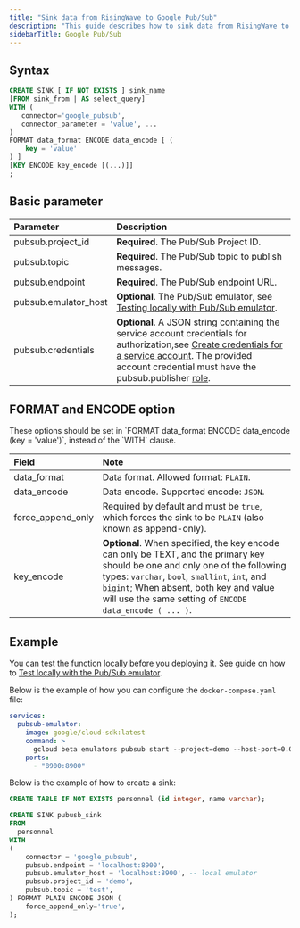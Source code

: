 ```yaml
---
title: "Sink data from RisingWave to Google Pub/Sub"
description: "This guide describes how to sink data from RisingWave to Google Pub/Sub using the Google Pub/Sub sink connector in RisingWave. Pub/Sub is used for streaming analytics and data integration pipelines to load and distribute data. For more information, see [Google Pub/Sub](https://cloud.google.com/pubsub/docs/overview)."
sidebarTitle: Google Pub/Sub
---
```


## Syntax

```sql
CREATE SINK [ IF NOT EXISTS ] sink_name
[FROM sink_from | AS select_query]
WITH (
   connector='google_pubsub',
   connector_parameter = 'value', ...
)
FORMAT data_format ENCODE data_encode [ (
    key = 'value'
) ]
[KEY ENCODE key_encode [(...)]]
;
```

## Basic parameter

| Parameter             | Description                                                                                                                                                                                                                                                                                                                                                                                  |
| :-------------------- | :------------------------------------------------------------------------------------------------------------------------------------------------------------------------------------------------------------------------------------------------------------------------------------------------------------------------------------------------------------------------------------------- |
| pubsub.project\_id    | **Required**. The Pub/Sub Project ID.                                                                                                                                                                                                                                                                                                                                                            |
| pubsub.topic          | **Required**. The Pub/Sub topic to publish messages.                                                                                                                                                                                                                                                                                                                                             |
| pubsub.endpoint       | **Required**. The Pub/Sub endpoint URL.                                                                                                                                                                                                                                                                                                                                                          |
| pubsub.emulator\_host | **Optional**. The Pub/Sub emulator, see [Testing locally with Pub/Sub emulator](https://cloud.google.com/pubsub/docs/emulator).                                                                                                                                                                                                                                                                  |
| pubsub.credentials    | **Optional**. A JSON string containing the service account credentials for authorization,see [Create credentials for a service account](https://developers.google.com/workspace/guides/create-credentials#create%5Fcredentials%5Ffor%5Fa%5Fservice%5Faccount). The provided account credential must have the pubsub.publisher [role](https://cloud.google.com/pubsub/docs/access-control#roles). |

## FORMAT and ENCODE option

<Note>
These options should be set in `FORMAT data_format ENCODE data_encode (key = 'value')`, instead of the `WITH` clause.
</Note>

| Field               | Note                                                                                                                                                                                                                                                                  |
| :------------------ | :-------------------------------------------------------------------------------------------------------------------------------------------------------------------------------------------------------------------------------------------------------------------- |
| data\_format        | Data format. Allowed format: `PLAIN`.                                                                                                                                                                                                                                   |
| data\_encode        | Data encode. Supported encode: `JSON`.                                                                                                                                                                                                                                  |
| force\_append\_only | Required by default and must be `true`, which forces the sink to be `PLAIN` (also known as append-only).                                                                                                                                                                  |
| key\_encode         | **Optional**. When specified, the key encode can only be TEXT, and the primary key should be one and only one of the following types: `varchar`, `bool`, `smallint`, `int`, and `bigint`; When absent, both key and value will use the same setting of `ENCODE data_encode ( ... )`. |

## Example
You can test the function locally before you deploying it. See guide on how to [Test locally with the Pub/Sub emulator](https://cloud.google.com/functions/docs/local-development).

Below is the example of how you can configure the `docker-compose.yaml` file:

```yaml
services:
  pubsub-emulator:
    image: google/cloud-sdk:latest
    command: >
      gcloud beta emulators pubsub start --project=demo --host-port=0.0.0.0:8900
    ports:
      - "8900:8900"
```

Below is the example of how to create a sink:

```sql
CREATE TABLE IF NOT EXISTS personnel (id integer, name varchar);

CREATE SINK pubusb_sink
FROM
  personnel
WITH
(
    connector = 'google_pubsub',
    pubsub.endpoint = 'localhost:8900',
    pubsub.emulator_host = 'localhost:8900', -- local emulator
    pubsub.project_id = 'demo',
    pubsub.topic = 'test',
) FORMAT PLAIN ENCODE JSON (
    force_append_only='true',
);
```
